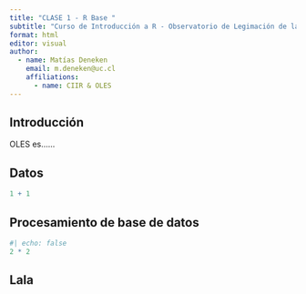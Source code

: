 ```yaml
---
title: "CLASE 1 - R Base "
subtitle: "Curso de Introducción a R - Observatorio de Legimación de la Violencia (OLES)"
format: html
editor: visual
author:
  - name: Matías Deneken
    email: m.deneken@uc.cl
    affiliations:
      - name: CIIR & OLES
---
```


## Introducción 

OLES es......

## Datos 

```r
1 + 1
```

## Procesamiento de base de datos

```r
#| echo: false
2 * 2
```

## Lala

##  
